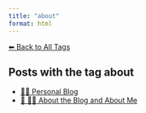```yaml
---
title: "about"
format: html
---
```


[⬅ Back to All Tags](../tags.qmd)

## Posts with the tag **about**

- [🧑‍🏫 Personal Blog](/posts/personal/index.html)
- [📘 🧑‍💻 About the Blog and About Me](/posts/personal/about-the-blog.html)
